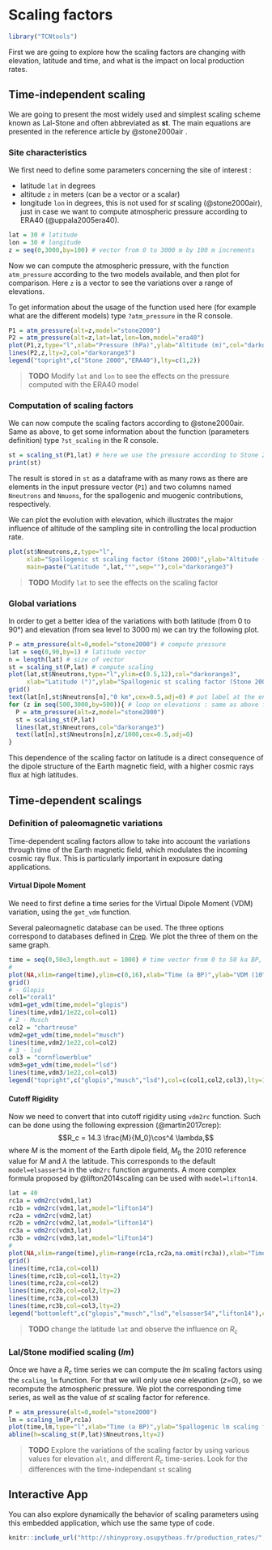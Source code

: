 # Scaling factors

```r
library("TCNtools")
```


First we are going to explore how the scaling factors are changing with elevation, latitude and time, and what is the impact on local production rates.

## Time-independent scaling

We are going to present the most widely used and simplest scaling scheme known as Lal-Stone and often abbreviated as **st**. The main equations are presented in the reference article by @stone2000air .

### Site characteristics

We first need to define some parameters concerning the site of interest :

-   latitude `lat` in degrees
-   altitude `z` in meters (can be a vector or a scalar)
-   longitude `lon` in degrees, this is not used for *st* scaling (@stone2000air), just in case we want to compute atmospheric pressure according to ERA40 (@uppala2005era40).

```r
lat = 30 # latitude
lon = 30 # longitude
z = seq(0,3000,by=100) # vector from 0 to 3000 m by 100 m increments
```

Now we can compute the atmospheric pressure, with the function `atm_pressure` according to the two models available, and then plot for comparison.
Here `z` is a vector to see the variations over a range of elevations.

To get information about the usage of the function used here (for example what are the different models) type `?atm_pressure` in the R console.

```r
P1 = atm_pressure(alt=z,model="stone2000") 
P2 = atm_pressure(alt=z,lat=lat,lon=lon,model="era40")
plot(P1,z,type="l",xlab="Pressure (hPa)",ylab="Altitude (m)",col="darkorange3") 
lines(P2,z,lty=2,col="darkorange3")
legend("topright",c("Stone 2000","ERA40"),lty=c(1,2))
```

> **TODO** Modify `lat` and `lon` to see the effects on the pressure computed with the ERA40 model 

### Computation of scaling factors

We can now compute the scaling factors according to @stone2000air.
Same as above, to get some information about the function (parameters definition) type `?st_scaling` in the R console.

```r
st = scaling_st(P1,lat) # here we use the pressure according to Stone 2000 model
print(st)
```

The result is stored in `st` as a dataframe with as many rows as there are elements in the input pressure vector (`P1`) and two columns named `Nneutrons` and `Nmuons`, for the spallogenic and muogenic contributions, respectively.

We can plot the evolution with elevation, which illustrates the major influence of altitude of the sampling site in controlling the local production rate.

```r
plot(st$Nneutrons,z,type="l",
     xlab="Spallogenic st scaling factor (Stone 2000)",ylab="Altitude (m)",
     main=paste("Latitude ",lat,"°",sep=""),col="darkorange3")
```

> **TODO** Modify `lat` to see the effects on the scaling factor


### Global variations

In order to get a better idea of the variations with both latitude (from 0 to 90°) and elevation (from sea level to 3000 m) we can try the following plot.

```r
P = atm_pressure(alt=0,model="stone2000") # compute pressure
lat = seq(0,90,by=1) # latitude vector
n = length(lat) # size of vector
st = scaling_st(P,lat) # compute scaling
plot(lat,st$Nneutrons,type="l",ylim=c(0.5,12),col="darkorange3",
     xlab="Latitude (°)",ylab="Spallogenic st scaling factor (Stone 2000)")
grid()
text(lat[n],st$Nneutrons[n],"0 km",cex=0.5,adj=0) # put label at the end of curve
for (z in seq(500,3000,by=500)){ # loop on elevations : same as above for a range of elevations
  P = atm_pressure(alt=z,model="stone2000") 
  st = scaling_st(P,lat) 
  lines(lat,st$Nneutrons,col="darkorange3")
  text(lat[n],st$Nneutrons[n],z/1000,cex=0.5,adj=0)
}
```

This dependence of the scaling factor on latitude is a direct consequence of the dipole structure of the Earth magnetic field, with a higher cosmic rays flux at high latitudes.

## Time-dependent scalings

### Definition of paleomagnetic variations

Time-dependent scaling factors allow to take into account the variations through time of the Earth magnetic field, which modulates the incoming cosmic ray flux. This is particularly important in exposure dating applications.

#### Virtual Dipole Moment

We need to first define a time series for the Virtual Dipole Moment (VDM) variation, using the `get_vdm` function.

Several paleomagnetic database can be used.
The three options correspond to databases defined in [Crep](https://crep.otelo.univ-lorraine.fr).
We plot the three of them on the same graph.

```r
time = seq(0,50e3,length.out = 1000) # time vector from 0 to 50 ka BP, with 1000 regularly spaced elements
#
plot(NA,xlim=range(time),ylim=c(0,16),xlab="Time (a BP)",ylab="VDM (10^22 A.m^2)")
grid()
# - Glopis
col1="coral1"
vdm1=get_vdm(time,model="glopis")
lines(time,vdm1/1e22,col=col1)
# 2 - Musch
col2 = "chartreuse"
vdm2=get_vdm(time,model="musch")
lines(time,vdm2/1e22,col=col2)
# 3 - lsd
col3 = "cornflowerblue"
vdm3=get_vdm(time,model="lsd")
lines(time,vdm3/1e22,col=col3)
legend("topright",c("glopis","musch","lsd"),col=c(col1,col2,col3),lty=1)


```

#### Cutoff Rigidity

Now we need to convert that into cutoff rigidity using `vdm2rc` function.
Such can be done using the following expression (@martin2017crep): $$R_c = 14.3 \frac{M}{M_0}\cos^4 \lambda,$$ where $M$ is the moment of the Earth dipole field, $M_0$ the 2010 reference value for $M$ and $\lambda$ the latitude.
This corresponds to the default `model=elsasser54` in the `vdm2rc` function arguments.
A more complex formula proposed by @lifton2014scaling can be used with `model=lifton14`.

```r
lat = 40
rc1a = vdm2rc(vdm1,lat)
rc1b = vdm2rc(vdm1,lat,model="lifton14")
rc2a = vdm2rc(vdm2,lat)
rc2b = vdm2rc(vdm2,lat,model="lifton14")
rc3a = vdm2rc(vdm3,lat)
rc3b = vdm2rc(vdm3,lat,model="lifton14")
#
plot(NA,xlim=range(time),ylim=range(rc1a,rc2a,na.omit(rc3a)),xlab="Time (a BP)",ylab="Rc (GV)")
grid()
lines(time,rc1a,col=col1)
lines(time,rc1b,col=col1,lty=2)
lines(time,rc2a,col=col2)
lines(time,rc2b,col=col2,lty=2)
lines(time,rc3a,col=col3)
lines(time,rc3b,col=col3,lty=2)
legend("bottomleft",c("glopis","musch","lsd","elsasser54","lifton14"),col=c(col1,col2,col3,"black","black"),lty=c(1,1,1,1,2),cex=0.5)

```

> **TODO** change the latitude `lat` and observe the influence on $R_c$ 

### Lal/Stone modified scaling (*lm*)

Once we have a $R_c$ time series we can compute the *lm* scaling factors using the `scaling_lm` function.
For that we will only use one elevation (*z=0*), so we recompute the atmospheric pressure.
We plot the corresponding time series, as well as the value of *st* scaling factor for reference.

```r
P = atm_pressure(alt=0,model="stone2000")
lm = scaling_lm(P,rc1a)
plot(time,lm,type="l",xlab="Time (a BP)",ylab="Spallogenic lm scaling factor")
abline(h=scaling_st(P,lat)$Nneutrons,lty=2)
```

> **TODO** Explore the variations of the scaling factor by using various values for elevation `alt`, and different $R_c$ time-series. Look for the differences with the time-independant `st` scaling

## Interactive App

You can also explore dynamically the behavior of scaling parameters using this embedded application, which use the same type of code. 

```r
knitr::include_url("http://shinyproxy.osupytheas.fr/production_rates/",height = "1200px")
```

